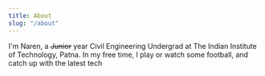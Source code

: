 ```yaml
---
title: About
slug: "/about"
---
```


I'm Naren, a ~~Junior~~ year Civil Engineering Undergrad at The Indian Institute of Technology, Patna. 
In my free time, I play or watch some football, and catch up with the latest tech
